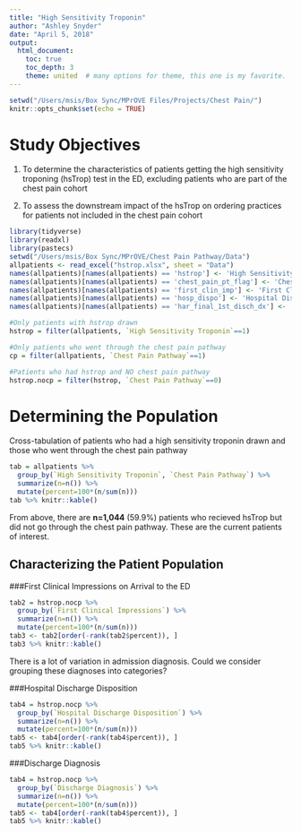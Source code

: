 ```yaml
---
title: "High Sensitivity Troponin"
author: "Ashley Snyder"
date: "April 5, 2018"
output: 
  html_document:
    toc: true
    toc_depth: 3
    theme: united  # many options for theme, this one is my favorite.
---
```


```r
setwd("/Users/msis/Box Sync/MPrOVE Files/Projects/Chest Pain/")
knitr::opts_chunk$set(echo = TRUE)
```


# Study Objectives

1. To determine the characteristics of patients getting the high sensitivity troponing (hsTrop) test in the ED, excluding patients who are part of the chest pain cohort

2. To assess the downstream impact of the hsTrop on ordering practices for patients not included in the chest pain cohort



```r
library(tidyverse)
library(readxl)
library(pastecs)
setwd("/Users/msis/Box Sync/MPrOVE/Chest Pain Pathway/Data")
allpatients <- read_excel("hstrop.xlsx", sheet = "Data")
names(allpatients)[names(allpatients) == 'hstrop'] <- 'High Sensitivity Troponin'
names(allpatients)[names(allpatients) == 'chest_pain_pt_flag'] <- 'Chest Pain Pathway'
names(allpatients)[names(allpatients) == 'first_clin_imp'] <- 'First Clinical Impressions'
names(allpatients)[names(allpatients) == 'hosp_dispo'] <- 'Hospital Discharge Disposition'
names(allpatients)[names(allpatients) == 'har_final_1st_disch_dx'] <- 'Discharge Diagnosis'

#Only patients with hstrop drawn
hstrop = filter(allpatients, `High Sensitivity Troponin`==1)

#Only patients who went through the chest pain pathway
cp = filter(allpatients, `Chest Pain Pathway`==1)

#Patients who had hstrop and NO chest pain pathway
hstrop.nocp = filter(hstrop, `Chest Pain Pathway`==0)
```

# Determining the Population

Cross-tabulation of patients who had a high sensitivity troponin drawn and those who went through the chest pain pathway


```r
tab = allpatients %>%
  group_by(`High Sensitivity Troponin`, `Chest Pain Pathway`) %>%
  summarize(n=n()) %>%
  mutate(percent=100*(n/sum(n)))
tab %>% knitr::kable()
```

From above, there are **n=1,044** (59.9%) patients who recieved hsTrop but did not go through the chest pain pathway. These are the current patients of interest.

## Characterizing the Patient Population 


###First Clinical Impressions on Arrival to the ED


```r
tab2 = hstrop.nocp %>%
  group_by(`First Clinical Impressions`) %>%
  summarize(n=n()) %>%
  mutate(percent=100*(n/sum(n))) 
tab3 <- tab2[order(-rank(tab2$percent)), ]
tab3 %>% knitr::kable()
```

There is a lot of variation in admission diagnosis. Could we consider grouping these diagnoses into categories? 


###Hospital Discharge Disposition


```r
tab4 = hstrop.nocp %>%
  group_by(`Hospital Discharge Disposition`) %>%
  summarize(n=n()) %>%
  mutate(percent=100*(n/sum(n))) 
tab5 <- tab4[order(-rank(tab4$percent)), ]
tab5 %>% knitr::kable()
```


###Discharge Diagnosis


```r
tab4 = hstrop.nocp %>%
  group_by(`Discharge Diagnosis`) %>%
  summarize(n=n()) %>%
  mutate(percent=100*(n/sum(n))) 
tab5 <- tab4[order(-rank(tab4$percent)), ]
tab5 %>% knitr::kable()
```


